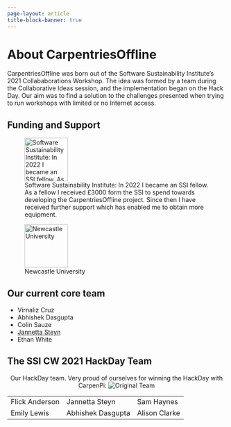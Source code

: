 ```yaml
---
page-layout: article
title-block-banner: true
---
```


# About CarpentriesOffline

CarpentriesOffline was born out of the Software Sustainability Institute’s 2021 Collababorations Workshop. The idea was formed by a team during the Collaborative Ideas session, and the implementation began on the Hack Day. Our aim was to find a solution to the challenges presented when trying to run workshops with limited or no Internet access.

## Funding and Support

::: {layout-ncol=2}
![Software Sustainability Institute: In 2022 I became an SSI fellow. As a fellow I received £3000 form the SSI to spend towards developing the CarpentriesOffline project. Since then I have received further support which has enabled me to obtain more equipment.](images/SSI_SUBMARK-LOGO.svg){width=100px}

![Newcastle University](images/Newcastle_University_logo.svg){height=100px}
:::

## Our current core team

- Virnaliz Cruz
- Abhishek Dasgupta
- Colin Sauze
- [Jannetta Steyn](people/jannetta.qmd)
- Ethan White


## The SSI CW 2021 HackDay Team
<center>
Our HackDay team. Very proud of ourselves for winning the HackDay with CarpenPi:
![Original Team](https://carpentriesoffline.org/images/SSICW2021_HackDayWinners-600px.jpg)
</center>

| | | |
|-|-|-|
|Flick Anderson|Jannetta Steyn|Sam Haynes|
|Emily Lewis|Abhishek Dasgupta|Alison Clarke|
